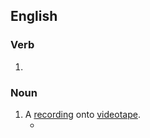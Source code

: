 ==English==

===Verb===
{{head|en|present participle}}

# {{present participle of|videotape|lang=en|nocat=1}}

===Noun===
{{en-noun}}

# A [[record]]ing onto [[videotape]].
#* {{quote-journal|lang=en|date=August 26, 2009|author=Michael Barbaro|title=Bloomberg Campaign Is Juggernaut of Detail|work=New York Times|url=http://www.nytimes.com/2009/08/26/nyregion/26canvass.html
|passage=The campaign asks potential endorsers to sit for '''videotapings'''; hand over their organization’s mailing list; send letters to their neighbors; and write an opinion piece for newspapers praising Mr. Bloomberg.}}